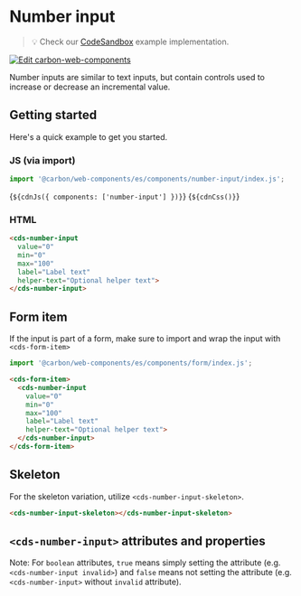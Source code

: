 
<Meta of={NumberInputStories} />

# Number input

> 💡 Check our
> [CodeSandbox](https://codesandbox.io/s/github/carbon-design-system/carbon-for-ibm-dotcom/tree/feat/main/packages/carbon-web-components/examples/codesandbox/basic/components/number-input)
> example implementation.

[![Edit carbon-web-components](https://codesandbox.io/static/img/play-codesandbox.svg)](https://codesandbox.io/s/github/carbon-design-system/carbon-for-ibm-dotcom/tree/feat/main/packages/carbon-web-components/examples/codesandbox/basic/components/number-input)

Number inputs are similar to text inputs, but contain controls used to increase
or decrease an incremental value.

## Getting started

Here's a quick example to get you started.

### JS (via import)

```javascript
import '@carbon/web-components/es/components/number-input/index.js';
```

<Markdown>{`${cdnJs({ components: ['number-input'] })}`}</Markdown>
<Markdown>{`${cdnCss()}`}</Markdown>

### HTML

```html
<cds-number-input
  value="0"
  min="0"
  max="100"
  label="Label text"
  helper-text="Optional helper text">
</cds-number-input>
```

## Form item

If the input is part of a form, make sure to import and wrap the input with
`<cds-form-item>`

```javascript
import '@carbon/web-components/es/components/form/index.js';
```

```html
<cds-form-item>
  <cds-number-input
    value="0"
    min="0"
    max="100"
    label="Label text"
    helper-text="Optional helper text">
  </cds-number-input>
</cds-form-item>
```

## Skeleton

For the skeleton variation, utilize `<cds-number-input-skeleton>`.

```html
<cds-number-input-skeleton></cds-number-input-skeleton>
```

## `<cds-number-input>` attributes and properties

Note: For `boolean` attributes, `true` means simply setting the attribute (e.g.
`<cds-number-input invalid>`) and `false` means not setting the attribute (e.g.
`<cds-number-input>` without `invalid` attribute).

<ArgTypes of="cds-number-input" />
